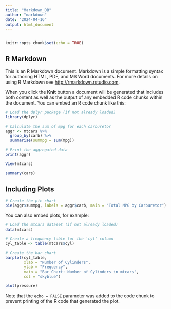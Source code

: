 ---
title: "Markdown_DB"
author: "markdown"
date: "2024-04-16"
output: html_document
---
```{r}

```

```{r setup, include=FALSE}
knitr::opts_chunk$set(echo = TRUE)
```

## R Markdown

This is an R Markdown document. Markdown is a simple formatting syntax for authoring HTML, PDF, and MS Word documents. For more details on using R Markdown see <http://rmarkdown.rstudio.com>.

When you click the **Knit** button a document will be generated that includes both content as well as the output of any embedded R code chunks within the document. You can embed an R code chunk like this:
```{r}
# Load the dplyr package (if not already loaded)
library(dplyr)

# Calculate the sum of mpg for each carburetor
aggr <- mtcars %>%
  group_by(carb) %>%
  summarise(summpg = sum(mpg))

# Print the aggregated data
print(aggr)

```

```{r}
View(mtcars)
```

```{r cars}
summary(cars)
```

## Including Plots
```{r}
# Create the pie chart
pie(aggr$summpg, labels = aggr$carb, main = "Total MPG by Carburetor")

```

You can also embed plots, for example:
```{r}
# Load the mtcars dataset (if not already loaded)
data(mtcars)

# Create a frequency table for the 'cyl' column
cyl_table <- table(mtcars$cyl)

```

```{r}
# Create the bar chart
barplot(cyl_table,
        xlab = "Number of Cylinders",
        ylab = "Frequency",
        main = "Bar Chart: Number of Cylinders in mtcars",
        col = "skyblue")

```


```{r pressure, echo=FALSE}
plot(pressure)
```

Note that the `echo = FALSE` parameter was added to the code chunk to prevent printing of the R code that generated the plot.

